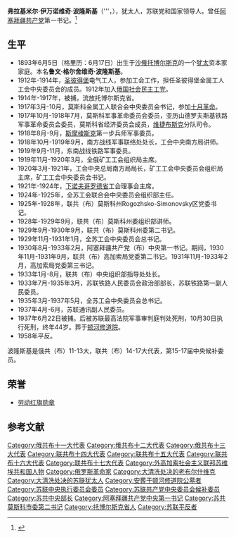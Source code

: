 {{Infobox Politician
| original_name = Владимир Иванович Полонский
| name = 弗拉基米尔·伊万诺维奇·波隆斯基
| image = Художественные маркированные конверты 1984 года. Полонский Владимир Иванович.jpg
| office = [[阿塞拜疆共产党_(1920年)|阿塞拜疆共产党]]中央第一书记
| term_start = 1930年8月5日
| term_end = 1933年2月7日
| predecessor = [[尼古拉·费奥多罗维奇·吉卡洛|尼古拉·费奥多罗维奇·吉卡洛]]
| successor = [[鲁本·卢基扬诺维奇·鲁本诺夫|鲁本·卢基扬诺维奇·鲁本诺夫]]
| birth_date = {{OldStyleDate|1893年|6月17日|6月5日}}
| birth_place = {{flag|Russian Empire}}[[托博尔斯克省|托博尔斯克省]]托博尔斯克
| death_date = {{death date and age|1937|10|30|1893|6|17|df=y}}
| death_place = {{URS}}[[莫斯科|莫斯科]]
| nationality  = {{flag|Russian Empire}}（1893-1917）<br>{{flag|Russian SFSR|1918}}（1918-1922）<br>{{URS}}（1922-1937）
| party = [[苏联共产党|苏联共产党]]
| awards={{{!}} style="background: transparent"
{{!}}{{劳动红旗勋章}}
{{!}}}
}}

'''弗拉基米尔·伊万诺维奇·波隆斯基'''（{{lang-ru|'''Владимир Иванович Полонский }}'''，{{bd|1893年|6月5日（格里历：6月17日）|1937年|10月30日|}}），犹太人，苏联党和国家领导人。曾任[[阿塞拜疆共产党_(1920年)|阿塞拜疆共产党]]第一书记。<ref>{{Cite web|title=Справочник по истории Коммунистической партии и Советского Союза 1898 - 1991|url=http://www.knowbysight.info/PPP/05174.asp|access-date=2020-12-14|archive-date=2017-03-05|archive-url=https://web.archive.org/web/20170305160828/http://knowbysight.info/PPP/05174.asp|dead-url=no}}</ref>

== 生平 ==
* 1893年6月5日（格里历：6月17日）出生于[[俄罗斯帝国|沙俄]][[托博爾斯克|托博尔斯克]]的一个[[犹太人|犹太]]资本家家庭。本名'''鲁文·格尔舍维奇·波隆斯基'''。
* 1912年-1914年，[[圣彼得堡|圣彼得堡]]电气工人，参加工会工作，担任圣彼得堡金属工人工会中央委员会的成员。1912年加入[[俄国社会民主工党|俄国社会民主工党]]。
* 1914年-1917年，被捕，流放托博尔斯克省。
* 1917年3月-10月，莫斯科金属工人联合会中央委员会书记，参加[[十月革命|十月革命]]。
* 1917年10月-1918年7月，莫斯科军事革命委员会委员，亚历山德罗夫斯基铁路军事革命委员会委员，莫斯科省经济委员会成员，[[维捷布斯克|维捷布斯克]]分队司令。
* 1918年8月-9月，[[斯摩棱斯克|斯摩棱斯克]]第一步兵师军事委员。
* 1918年10月-1919年9月，南方战线军事联络处处长，工会中央南方局讲师。
* 1919年9月-11月，东南战线铁路军事委员。
* 1919年11月-1920年3月，全俄矿工工会组织局主席。
* 1920年3月-1921年，工会中央总局南方局局长，矿工工会中央委员会组织局主席，矿工工会中央委员会书记。
* 1921年-1924年，[[下諾夫哥羅德省|下诺夫哥罗德省]]工会理事会主席。
* 1924年-1925年，全苏工会联合会中央委员会组织部主任。
* 1925年-1928年，联共（布）莫斯科州Rogozhsko-Simonovsky区党委书记。
* 1928年-1929年9月，联共（布）莫斯科州委组织部讲师。
* 1929年9月-1930年9月，联共（布）莫斯科州委第二书记。
* 1929年11月-1931年1月，全苏工会中央委员会总书记。
* 1930年8月-1933年2月，阿塞拜疆共产党（布）中央第一书记。期间，1930年11月-1931年9月，联共（布）高加索局党委第二书记。1931年11月-1933年2月，高加索局党委第三书记。
* 1933年1月-8月，联共（布）中央组织部指导处处长。
* 1933年7月-1935年3月，苏联铁路人民委员会政治部部长，苏联铁路第一副人民委员。
* 1935年3月-1937年5月，全苏工会中央委员会总书记。
* 1937年4月-6月，苏联通讯副人民委员。
* 1937年6月22日被捕。后被苏联最高法院军事审判庭判处死刑，10月30日执行死刑，终年44岁。葬于[[顿河修道院|顿河修道院]]。
* 1958年平反。
波隆斯基是俄共（布）11-13大，联共（布）14-17大代表，第15-17届中央候补委员。

== 荣誉 ==
* [[劳动红旗勋章|劳动红旗勋章]]

== 参考文献 ==
{{Reflist}}

[[Category:俄共布十一大代表|Category:俄共布十一大代表]]
[[Category:俄共布十二大代表|Category:俄共布十二大代表]]
[[Category:俄共布十三大代表|Category:俄共布十三大代表]]
[[Category:联共布十四大代表|Category:联共布十四大代表]]
[[Category:联共布十五大代表|Category:联共布十五大代表]]
[[Category:联共布十六大代表|Category:联共布十六大代表]]
[[Category:联共布十七大代表|Category:联共布十七大代表]]
[[Category:外高加索社会主义联邦苏维埃共和国人物|Category:外高加索社会主义联邦苏维埃共和国人物]]
[[Category:俄罗斯革命家|Category:俄罗斯革命家]]
[[Category:大清洗处决的老布尔什维克|Category:大清洗处决的老布尔什维克]]
[[Category:大清洗处决的苏联犹太人|Category:大清洗处决的苏联犹太人]]
[[Category:安葬于顿河修道院公墓者|Category:安葬于顿河修道院公墓者]]
[[Category:苏联中央执行委员会委员|Category:苏联中央执行委员会委员]]
[[Category:苏联共产党中央委员会候补委员|Category:苏联共产党中央委员会候补委员]]
[[Category:苏共中央部长|Category:苏共中央部长]]
[[Category:阿塞拜疆共产党中央第一书记|Category:阿塞拜疆共产党中央第一书记]]
[[Category:苏共莫斯科市委第二书记|Category:苏共莫斯科市委第二书记]]
[[Category:托博尔斯克省人|Category:托博尔斯克省人]]
[[Category:苏联平反者|Category:苏联平反者]]